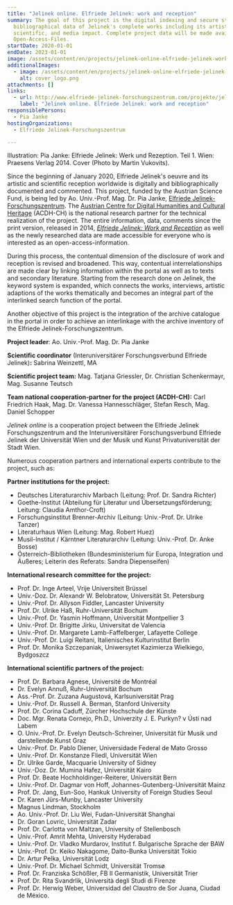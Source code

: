 ```yaml
---
title: "Jelinek online. Elfriede Jelinek: work and reception"
summary: The goal of this project is the digital indexing and secure storage of
  bibliographical data of Jelinek's complete works including its artistic,
  scientific, and media impact. Complete project data will be made available as
  Open-Access-Files.
startDate: 2020-01-01
endDate: 2023-01-01
image: /assets/content/en/projects/jelinek-online-elfriede-jelinek-work-and-reception/jelinek_v8_neu.png
additionalImages:
  - image: /assets/content/en/projects/jelinek-online-elfriede-jelinek-work-and-reception/additionalImages/cover_logo.png
    alt: cover_logo.png
attachments: []
links:
  - url: http://www.elfriede-jelinek-forschungszentrum.com/projekte/jelinek-online-2020-23/
    label: "Jelinek online. Elfriede Jelinek: work and reception"
responsiblePersons:
  - Pia Janke
hostingOrganizations:
  - Elfriede Jelinek-Forschungszentrum

---
```

Illustration: Pia Janke: Elfriede Jelinek: Werk und Rezeption. Teil 1. Wien: Praesens Verlag 2014. Cover (Photo by Martin Vukovits).

Since the beginning of January 2020, Elfriede Jelinek's oeuvre and its artistic and scientific reception worldwide is digitally and bibliographically documented and commented. This project, funded by the Austrian Science Fund, is being led by Ao. Univ.-Prof. Mag. Dr. Pia Janke, [Elfriede Jelinek-Forschungszentrum](http://www.elfriede-jelinek-forschungszentrum.com/home/). The [Austrian Centre for Digital Humanities and Cultural Heritage](https://www.oeaw.ac.at/acdh/) (ACDH-CH) is the national research partner for the technical realization of the project. The entire information, data, comments since the print version, released in 2014, [_Elfriede Jelinek: Work and Reception_](http://www.elfriede-jelinek-forschungszentrum.com/publikationen/elfriede-jelinek-werk-und-rezeption/) as well as the newly researched data are made accessible for everyone who is interested as an open-access-information.

During this process, the contentual dimension of the disclosure of work and reception is revised and broadened. This way, contentual interrelationships are made clear by linking information within the portal as well as to texts and secondary literature. Starting from the research done on Jelinek, the keyword system is expanded, which connects the works, interviews, artistic adaptions of the works thematically and becomes an integral part of the interlinked search function of the portal.

Another objective of this project is the integration of the archive catalogue in the portal in order to achieve an interlinkage with the archive inventory of the Elfriede Jelinek-Forschungszentrum.

**Project leader**: Ao. Univ.-Prof. Mag. Dr. Pia Janke

**Scientific coordinator** (Interuniversitärer Forschungsverbund Elfriede Jelinek)**:** Sabrina Weinzettl, MA

**Scientific project team:** Mag. Tatjana Griessler, Dr. Christian Schenkermayr, Mag. Susanne Teutsch

**Team national cooperation-partner for the project (ACDH-CH):** Carl Friedrich Haak, Mag. Dr. Vanessa Hannesschläger, Stefan Resch, Mag. Daniel Schopper

_Jelinek online_ is a cooperation project between the Elfriede Jelinek Forschungszentrum and the Interuniversitärer Forschungsverbund Elfriede Jelinek der Universität Wien und der Musik und Kunst Privatuniversität der Stadt Wien.

Numerous cooperation partners and international experts contribute to the project, such as:

**Partner institutions for the project:**

*   Deutsches Literaturarchiv Marbach (Leitung: Prof. Dr. Sandra Richter)
*   Goethe-Institut (Abteilung für Literatur und Übersetzungsförderung; Leitung: Claudia Amthor-Croft)
*   Forschungsinstitut Brenner-Archiv (Leitung: Univ.-Prof. Dr. Ulrike Tanzer)
*   Literaturhaus Wien (Leitung: Mag. Robert Huez)
*   Musil-Institut / Kärntner Literaturarchiv (Leitung: Univ.-Prof. Dr. Anke Bosse)
*   Österreich-Bibliotheken (Bundesministerium für Europa, Integration und Äußeres; Leiterin des Referats: Sandra Diepenseifen)

**International research committee for the project:**

*   Prof. Dr. Inge Arteel, Vrije Universiteit Brüssel
*   Univ.-Doz. Dr. Alexandr W. Belobratow, Universität St. Petersburg
*   Univ.-Prof. Dr. Allyson Fiddler, Lancaster University
*   Prof. Dr. Ulrike Haß, Ruhr-Universität Bochum
*   Univ.-Prof. Dr. Yasmin Hoffmann, Universität Montpellier 3
*   Univ.-Prof. Dr. Brigitte Jirku, Universitat de Valencia
*   Univ.-Prof. Dr. Margarete Lamb-Faffelberger, Lafayette College
*   Univ.-Prof. Dr. Luigi Reitani, Italienisches Kulturinstitut Berlin
*   Prof. Dr. Monika Szczepaniak, Uniwersytet Kazimierza Wielkiego, Bydgoszcz

**International scientific partners of the project:**

*   Prof. Dr. Barbara Agnese, Université de Montréal
*   Dr. Evelyn Annuß, Ruhr-Universität Bochum
*   Ass.-Prof. Dr. Zuzana Augustová, Karlsuniversität Prag
*   Univ.-Prof. Dr. Russell A. Berman, Stanford University
*   Prof. Dr. Corina Caduff, Zürcher Hochschule der Künste
*   Doc. Mgr. Renata Cornejo, Ph.D., Univerzity J. E. Purkyn? v Ústí nad Labem
*   O. Univ.-Prof. Dr. Evelyn Deutsch-Schreiner, Universität für Musik und darstellende Kunst Graz
*   Univ.-Prof. Dr. Pablo Diener, Universidade Federal de Mato Grosso
*   Univ.-Prof. Dr. Konstanze Fliedl, Universität Wien
*   Dr. Ulrike Garde, Macquarie University of Sidney
*   Univ.-Doz. Dr. Mumina Hafez, Universität Kairo
*   Prof. Dr. Beate Hochholdinger-Reiterer, Universität Bern
*   Univ.-Prof. Dr. Dagmar von Hoff, Johannes-Gutenberg-Universität Mainz
*   Prof. Dr. Jang, Eun-Soo, Hankuk University of Foreign Studies Seoul
*   Dr. Karen Jürs-Munby, Lancaster University
*   Magnus Lindman, Stockholm
*   Ao. Univ.-Prof. Dr. Liu Wei, Fudan-Universität Shanghai
*   Dr. Goran Lovric, Universität Zadar
*   Prof. Dr. Carlotta von Maltzan, University of Stellenbosch
*   Univ.-Prof. Amrit Mehta, University Hyderabad
*   Univ.-Prof. Dr. Vladko Murdarov, Institut f. Bulgarische Sprache der BAW
*   Univ.-Prof. Dr. Keiko Nakagome, Daito-Bunka Universität Tokio
*   Dr. Artur Pelka, Universität Lodz
*   Univ.-Prof. Dr. Michael Schmidt, Universität Tromsø
*   Prof. Dr. Franziska Schößler, FB II Germanistik, Universität Trier
*   Prof. Dr. Rita Svandrlik, Università degli Studi di Firenze
*   Prof. Dr. Herwig Weber, Universidad del Claustro de Sor Juana, Ciudad de México.
